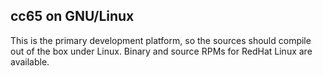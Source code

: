 == cc65 on GNU/Linux ==

This is the primary development platform, so the sources should compile out of the box under Linux. Binary and source RPMs for RedHat Linux are available.